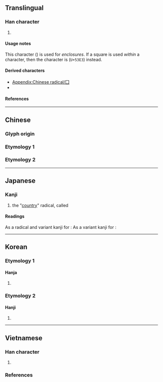 {{also|口|㔿|ロ|ㅁ|圍|國}}
{{character info}}
{{character info|⼞}}
==Translingual==
{{stroke order|type=animate}}

===Han character===
{{Han char|rn=31|rad=囗|as=00|sn=3|four=60000|canj=BM,XXBM|ids=⿱冂一}}

# {{mul-kangxi radical-def}}

====Usage notes====
This character ({{lang|mul|囗}}) is used for ''enclosures''. If a square is used ''within'' a character, then the character is {{l|mul|口|gloss=mouth}} (<code>U+53E3</code>) instead.

====Derived characters====
* [[Appendix:Chinese radical/囗]]
* {{l|mul|[[㘞]], [[𣅍]], [[𡇍]]}}

====References====
{{Han ref|kx=0216.140|dkj=04675|dj=0439.150|hdz=10710.080|uh=56D7}}
[[Category:CJKV radicals| ]]

----

==Chinese==
{{zh-wp|zh:囗部|yue:囗|nan:Ûi-pō͘|en:Radical 31}}

===Glyph origin===
{{Han etym}}

===Etymology 1===
{{zh-see|圍|ha}}

===Etymology 2===
{{zh-see|國|v}}

----

==Japanese==
{{wp|lang=ja|囗部}}

===Kanji===
{{ja-kanji|grade=|rs=囗00}}

# the "[[country]]" radical, called {{ja-r|国%構え|くに%がまえ}}

====Readings====
As a radical and variant kanji for {{m|ja|国|t=country}}:
{{ja-readings
|goon=こく
|kanon=こく
|kun=くに-, くにがまえ-<くにがまへ-
|nanori=
}}
As a variant kanji for {{m|ja|囲|t=to surround/encircle}}:
{{ja-readings
|goon=え<ゑ 
|kanon=い<ゐ
|kun=かこ-む
|nanori=
}}

----

==Korean==
{{wp|lang=ko}}

===Etymology 1===

====Hanja====
{{ko-hanja/new|국}}

# {{rfdef|ko|sort=囗00}}

===Etymology 2===

====Hanji====
{{ko-hanja/new|위}}

# {{rfdef|ko|sort=囗00}}

----

==Vietnamese==

===Han character===
{{vi-readings|rs=囗00
|hanviet=vi-gdhn;bonet
|phienthiet=
}}

# {{han tu form of|vi|to [[enclose]]; to [[surround]]}}

===References===
<references/>